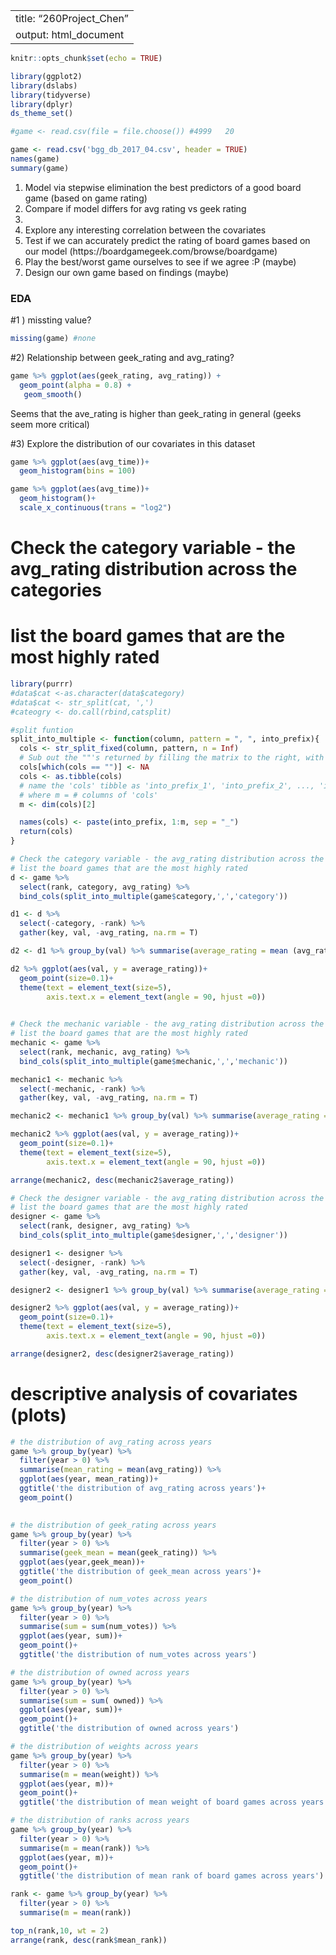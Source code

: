 ----
title: "260Project_Chen"
output: html_document
---

```r
knitr::opts_chunk$set(echo = TRUE)
```

```r
library(ggplot2)
library(dslabs)
library(tidyverse)
library(dplyr)
ds_theme_set()

#game <- read.csv(file = file.choose()) #4999   20

game <- read.csv('bgg_db_2017_04.csv', header = TRUE)
names(game)
summary(game)
```

1.	Model via stepwise elimination the best predictors of a good board game (based on game rating)
2.	Compare if model differs for avg rating vs geek rating
3.	
4.	Explore any interesting correlation between the covariates
5.	Test if we can accurately predict the rating of board games based on our model (https://boardgamegeek.com/browse/boardgame)
6.	Play the best/worst game ourselves to see if we agree :P (maybe)
7.	Design our own game based on findings (maybe)


### EDA
#1 ) missting value?
```r
missing(game) #none
```
 
#2) Relationship between geek_rating and avg_rating?
```r
game %>% ggplot(aes(geek_rating, avg_rating)) +
  geom_point(alpha = 0.8) +
   geom_smooth()
```

Seems that the ave_rating is higher than geek_rating in general (geeks seem more critical)

#3) Explore the distribution of our covariates in this dataset
```r
game %>% ggplot(aes(avg_time))+
  geom_histogram(bins = 100) 
```


```r
game %>% ggplot(aes(avg_time))+
  geom_histogram()+
  scale_x_continuous(trans = "log2") 
```

# Check the category variable - the avg_rating distribution across the categories
# list the board games that are the most highly rated
```r
library(purrr)
#data$cat <-as.character(data$category)
#data$cat <- str_split(cat, ',')
#cateogry <- do.call(rbind,catsplit)

#split funtion
split_into_multiple <- function(column, pattern = ", ", into_prefix){
  cols <- str_split_fixed(column, pattern, n = Inf)
  # Sub out the ""'s returned by filling the matrix to the right, with NAs which are useful
  cols[which(cols == "")] <- NA
  cols <- as.tibble(cols)
  # name the 'cols' tibble as 'into_prefix_1', 'into_prefix_2', ..., 'into_prefix_m' 
  # where m = # columns of 'cols'
  m <- dim(cols)[2]

  names(cols) <- paste(into_prefix, 1:m, sep = "_")
  return(cols)
}

# Check the category variable - the avg_rating distribution across the categories
# list the board games that are the most highly rated
d <- game %>% 
  select(rank, category, avg_rating) %>%
  bind_cols(split_into_multiple(game$category,',','category'))

d1 <- d %>% 
  select(-category, -rank) %>%
  gather(key, val, -avg_rating, na.rm = T)

d2 <- d1 %>% group_by(val) %>% summarise(average_rating = mean (avg_rating)) 

d2 %>% ggplot(aes(val, y = average_rating))+
  geom_point(size=0.1)+
  theme(text = element_text(size=5),
        axis.text.x = element_text(angle = 90, hjust =0))
 
```


```r
# Check the mechanic variable - the avg_rating distribution across the mechanic cat
# list the board games that are the most highly rated
mechanic <- game %>% 
  select(rank, mechanic, avg_rating) %>%
  bind_cols(split_into_multiple(game$mechanic,',','mechanic'))

mechanic1 <- mechanic %>% 
  select(-mechanic, -rank) %>%
  gather(key, val, -avg_rating, na.rm = T)

mechanic2 <- mechanic1 %>% group_by(val) %>% summarise(average_rating = mean (avg_rating)) 

mechanic2 %>% ggplot(aes(val, y = average_rating))+
  geom_point(size=0.1)+
  theme(text = element_text(size=5),
        axis.text.x = element_text(angle = 90, hjust =0))
```
```r
arrange(mechanic2, desc(mechanic2$average_rating))
```

```r
# Check the designer variable - the avg_rating distribution across the designer variable (too many, overlapped plots not informative)
# list the board games that are the most highly rated
designer <- game %>% 
  select(rank, designer, avg_rating) %>%
  bind_cols(split_into_multiple(game$designer,',','designer'))

designer1 <- designer %>% 
  select(-designer, -rank) %>%
  gather(key, val, -avg_rating, na.rm = T)

designer2 <- designer1 %>% group_by(val) %>% summarise(average_rating = mean (avg_rating)) 

designer2 %>% ggplot(aes(val, y = average_rating))+
  geom_point(size=0.1)+
  theme(text = element_text(size=5),
        axis.text.x = element_text(angle = 90, hjust =0))
```

```r
arrange(designer2, desc(designer2$average_rating))
```

# descriptive analysis of covariates (plots)
```r
# the distribution of avg_rating across years
game %>% group_by(year) %>%
  filter(year > 0) %>%
  summarise(mean_rating = mean(avg_rating)) %>%
  ggplot(aes(year, mean_rating))+
  ggtitle('the distribution of avg_rating across years')+
  geom_point()
  
```

```r
# the distribution of geek_rating across years
game %>% group_by(year) %>%
  filter(year > 0) %>%
  summarise(geek_mean = mean(geek_rating)) %>%
  ggplot(aes(year,geek_mean))+
  ggtitle('the distribution of geek_mean across years')+
  geom_point()
```



```r
# the distribution of num_votes across years
game %>% group_by(year) %>%
  filter(year > 0) %>%
  summarise(sum = sum(num_votes)) %>%
  ggplot(aes(year, sum))+
  geom_point()+
  ggtitle('the distribution of num_votes across years')
```

```r
# the distribution of owned across years
game %>% group_by(year) %>%
  filter(year > 0) %>%
  summarise(sum = sum( owned)) %>%
  ggplot(aes(year, sum))+
  geom_point()+
  ggtitle('the distribution of owned across years')
```

```r
# the distribution of weights across years
game %>% group_by(year) %>%
  filter(year > 0) %>%
  summarise(m = mean(weight)) %>%
  ggplot(aes(year, m))+
  geom_point()+
  ggtitle('the distribution of mean weight of board games across years')
```

```r
# the distribution of ranks across years
game %>% group_by(year) %>%
  filter(year > 0) %>%
  summarise(m = mean(rank)) %>%
  ggplot(aes(year, m))+
  geom_point()+
  ggtitle('the distribution of mean rank of board games across years')
```

```r
rank <- game %>% group_by(year) %>%
  filter(year > 0) %>%
  summarise(m = mean(rank))

top_n(rank,10, wt = 2)
arrange(rank, desc(rank$mean_rank))
```

